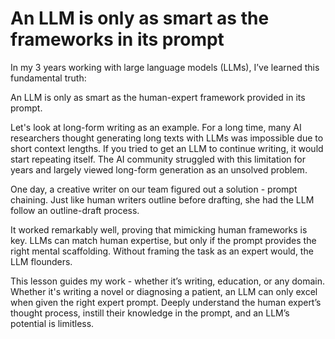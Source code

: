 # An LLM is only as smart as the frameworks in its prompt

In my 3 years working with large language models (LLMs), I’ve learned this fundamental truth:

An LLM is only as smart as the human-expert framework provided in its prompt.

Let's look at long-form writing as an example. For a long time, many AI researchers thought generating long texts with LLMs was impossible due to short context lengths. If you tried to get an LLM to continue writing, it would start repeating itself. The AI community struggled with this limitation for years and largely viewed long-form generation as an unsolved problem.

One day, a creative writer on our team figured out a solution - prompt chaining. Just like human writers outline before drafting, she had the LLM follow an outline-draft process.

It worked remarkably well, proving that mimicking human frameworks is key. LLMs can match human expertise, but only if the prompt provides the right mental scaffolding. Without framing the task as an expert would, the LLM flounders.

This lesson guides my work - whether it’s writing, education, or any domain. Whether it's writing a novel or diagnosing a patient, an LLM can only excel when given the right expert prompt. Deeply understand the human expert’s thought process, instill their knowledge in the prompt, and an LLM’s potential is limitless.
